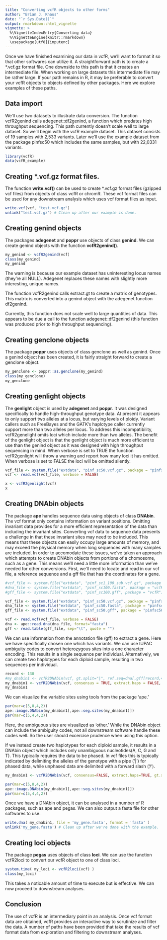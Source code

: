 ```yaml
---
title: "Converting vcfR objects to other forms"
author: "Brian J. Knaus"
date: "`r Sys.Date()`"
output: rmarkdown::html_vignette
vignette: >
  %\VignetteIndexEntry{Converting data}
  %\VignetteEngine{knitr::rmarkdown}
  \usepackage[utf8]{inputenc}
---
```



Once we have finished examining our data in vcfR, we'll want to format it so that other softwares can utilize it.
A straightforward path is to create a *.vcf.gz format file.
One downside to this path is that it creates an intermediate file.
When working on large datasets this intermediate file may be rather large.
If your path remains in R, it may be preferable to convert your vcfR objects to objects defined by other packages.
Here we explore examples of these paths.


## Data import

We'll use two datasets to illustrate data conversion.
The function vcfR2genind calls adegenet::df2genind, a function which predates high throughput sequencing.
This path currently doesn't scale well to large dataset.
So we'll begin with the vcfR example dataset.
This dataset consists of 19 samples with 2,533 variants.
Later we'll use the example dataset from the package pinfsc50 which includes the same samples, but with 22,0331 variants.


```r
library(vcfR)
data(vcfR_example)
```


## Creating *.vcf.gz format files.


The function **write.vcf()** can be used to create *.vcf.gz format files (gzipped vcf files) from objects of class vcfR or chromR.
These vcf format files can be used for any downstream analysis which uses vcf format files as input.


```r
write.vcf(vcf, "test.vcf.gz")
unlink("test.vcf.gz") # Clean up after our example is done.
```


## Creating genind objects

The packages **adegenet** and **poppr** use objects of class **genind**.
We can create genind objects with the function **vcfR2genind()**.


```r
my_genind <- vcfR2genind(vcf)
class(my_genind)
my_genind
```


The warning is because our example dataset has uninteresting locus names (they're all NULL).
Adegenet replaces these names with slightly more interesting, unique names.

The function vcfR2genind calls extract.gt to create a matrix of genotypes.
This matrix is converted into a genind object with the adegenet function df2genind.


Currently, this function does not scale well to large quantities of data.
This appears to be due  a call to the function adegenet::df2genind (this function was produced prior to high throughput sequencing).



## Creating genclone objects


The package **poppr** uses objects of class genclone as well as genind.
Once a genind object has been created, it is fairly straight forward to create a genclone object.


```r
my_genclone <- poppr::as.genclone(my_genind)
class(my_genclone)
my_genclone
```



## Creating genlight objects

The **genlight** object is used by **adegenet** and **poppr**.
It was designed specifically to handle high-throughput genotype data.
At present it appears to only support two alleles at a locus, but varying levels of ploidy.
Variant callers such as FreeBayes and the GATK's haplotype caller currently support more than two alleles per locus.
To address this incompatibility, vcfR2genelight omits loci which include more than two alleles.
The benefit of the genlight object is that the genlight object is much more efficient to use than the genind object as it was designed with high throughput sequencing in mind.
When verbose is set to TRUE the function vcfR2genlight will throw a warning and report how many loci it has omitted.
When verbose is set to FALSE the loci will be omitted silently.



```r
vcf_file <- system.file("extdata", "pinf_sc50.vcf.gz", package = "pinfsc50")
vcf <- read.vcf(vcf_file, verbose = FALSE)

x <- vcfR2genlight(vcf)
x
```




## Creating DNAbin objects

The package **ape** handles sequence data using objects of class **DNAbin**.
The vcf format only contains information on variant positions.
Omitting invariant data provides for a more efficient representation of the data than including the invariant sites.
Converting vcf data to sequence data presents a challenge in that these invariant sites may need to be included.
This means that these objects can easily occupy large amounts of memory, and may exceed the physical memory when long sequences with many samples are included.
In order to accomodate these issues, we've taken an approach which attempts to create DNAbin objects from portions of a chomosome, such as a gene.
This means we'll need a little more information than we've needed for other conversions.
First, we'll need to locate and read in our vcf file, a reference sequence and a gff file that has the coordinates for a gene.


```r
#vcf_file <- system.file("extdata", "pinf_sc1_100_sub.vcf.gz", package = "vcfR")
#dna_file <- system.file("extdata", "pinf_sc100.fasta", package = "vcfR")
#gff_file <- system.file("extdata", "pinf_sc100.gff", package = "vcfR")

vcf_file <- system.file("extdata", "pinf_sc50.vcf.gz", package = "pinfsc50")
dna_file <- system.file("extdata", "pinf_sc50.fasta", package = "pinfsc50")
gff_file <- system.file("extdata", "pinf_sc50.gff", package = "pinfsc50")

vcf <- read.vcf(vcf_file, verbose = FALSE)
dna <- ape::read.dna(dna_file, format="fasta")
gff <- read.table(gff_file, sep="\t", quote = "")

```



We can use information from the annotation file (gff) to extract a gene.
Here we have specifically chosen one which has variants.
We can use IUPAC ambiguity codes to convert heterozygous sites into a one character encoding.
This results in a single sequence per individual.
Alternatively, we can create two haplotypes for each diploid sample, resulting in two sequences per individual.


```r
record <- 130
#my_dnabin1 <- vcfR2DNAbin(vcf, gt.split="|", ref.seq=dna[,gff[record,4]:gff[record,5]], start.pos=gff[record,4], verbose=FALSE)
my_dnabin1 <- vcfR2DNAbin(vcf, consensus = TRUE, extract.haps = FALSE, gt.split="|", ref.seq=dna[,gff[record,4]:gff[record,5]], start.pos=gff[record,4], verbose=FALSE)
my_dnabin1
```


We can visualize the variable sites using tools from the package 'ape.'


```r
par(mar=c(5,8,4,2))
ape::image.DNAbin(my_dnabin1[,ape::seg.sites(my_dnabin1)])
par(mar=c(5,4,4,2))
```


Here, the ambiguous sites are visualized as 'other.'
While the DNAbin object can include the ambiguity codes, not all downstream software handle these codes well.
So the user should excercise prudence when using this option.


If we instead create two haplotypes for each diploid sample, it results in a DNAbin object which includes only unambiguous nucleotides(A, C,  G and T).
This typically requires the data to be phased.
In vcf files this is typically indicated by delimiting the alleles of the genotype with a pipe ('|') for phased data, while unphased data are delimited with a forward slash ('/').


```r
my_dnabin1 <- vcfR2DNAbin(vcf, consensus=FALSE, extract.haps=TRUE, gt.split="|", ref.seq=dna[,gff[record,4]:gff[record,5]], start.pos=gff[record,4], verbose=FALSE)
```


```r
par(mar=c(5,8,4,2))
ape::image.DNAbin(my_dnabin1[,ape::seg.sites(my_dnabin1)])
par(mar=c(5,4,4,2))
```


Once we have a DNAbin object, it can be analysed in a number of R packages, such as ape and pegas.
We can also output a fasta file for other softwares to use.

```r
write.dna( my_dnabin1, file = 'my_gene.fasta', format = 'fasta' )
unlink('my_gene.fasta') # Clean up after we're done with the example.
```



## Creating loci objects

The package **pegas** uses objects of class **loci**.
We can use the function vcfR2loci to convert our vcfR object to one of class loci.


```r
system.time( my_loci <- vcfR2loci(vcf) )
class(my_loci)
```


This takes a noticable amount of time to execute but is effective.
We can now proceed to downstream analyses.


## Conclusion

The use of vcfR is an intermediary point in an analysis.
Once vcf format data are obtained, vcfR provides an interactive way to scrutinize and filter the data.
A number of paths have been provided that take the results of vcf format data from exploration and filtering to downstream analyses.




